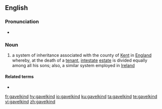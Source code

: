 ==English==
{{wikipedia}}

===Pronunciation===
* {{IPA|/ˈɡævəlˌkaɪnd/|lang=en}}

===Noun===
{{en-noun|~}}

# {{lb|en|historical}} a system of inheritance associated with the county of [[Kent]] in [[England]] whereby, at the death of a [[tenant]], [[intestate]] [[estate]] is divided equally among all his sons; also, a similar system employed in [[Ireland]]

====Related terms====
* {{l|en|disgavel}}

[[fr:gavelkind]]
[[hy:gavelkind]]
[[io:gavelkind]]
[[ku:gavelkind]]
[[ta:gavelkind]]
[[te:gavelkind]]
[[vi:gavelkind]]
[[zh:gavelkind]]